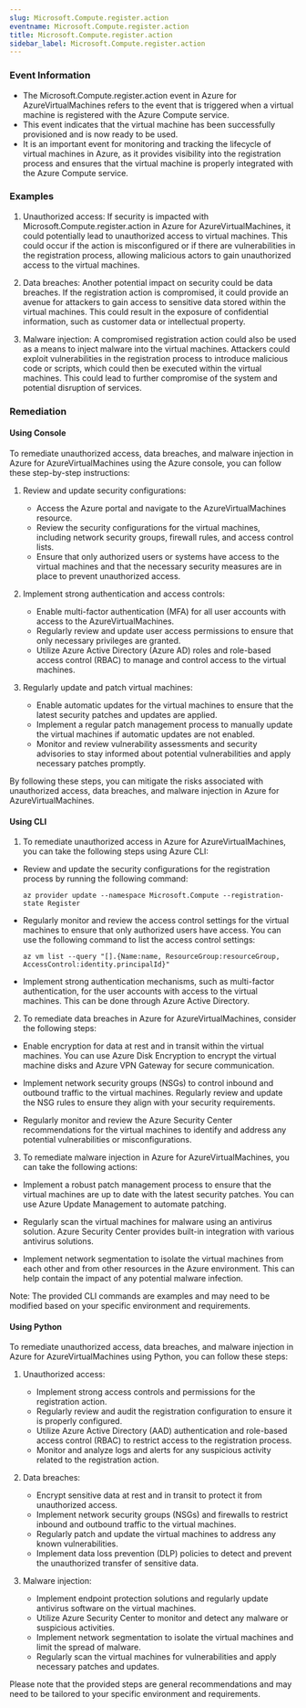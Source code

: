 ```yaml
--- 
slug: Microsoft.Compute.register.action
eventname: Microsoft.Compute.register.action
title: Microsoft.Compute.register.action
sidebar_label: Microsoft.Compute.register.action
---
```

                       
### Event Information

- The Microsoft.Compute.register.action event in Azure for AzureVirtualMachines refers to the event that is triggered when a virtual machine is registered with the Azure Compute service.
- This event indicates that the virtual machine has been successfully provisioned and is now ready to be used.
- It is an important event for monitoring and tracking the lifecycle of virtual machines in Azure, as it provides visibility into the registration process and ensures that the virtual machine is properly integrated with the Azure Compute service.


### Examples

1. Unauthorized access: If security is impacted with Microsoft.Compute.register.action in Azure for AzureVirtualMachines, it could potentially lead to unauthorized access to virtual machines. This could occur if the action is misconfigured or if there are vulnerabilities in the registration process, allowing malicious actors to gain unauthorized access to the virtual machines.

2. Data breaches: Another potential impact on security could be data breaches. If the registration action is compromised, it could provide an avenue for attackers to gain access to sensitive data stored within the virtual machines. This could result in the exposure of confidential information, such as customer data or intellectual property.

3. Malware injection: A compromised registration action could also be used as a means to inject malware into the virtual machines. Attackers could exploit vulnerabilities in the registration process to introduce malicious code or scripts, which could then be executed within the virtual machines. This could lead to further compromise of the system and potential disruption of services.

### Remediation

#### Using Console

To remediate unauthorized access, data breaches, and malware injection in Azure for AzureVirtualMachines using the Azure console, you can follow these step-by-step instructions:

1. Review and update security configurations:
   - Access the Azure portal and navigate to the AzureVirtualMachines resource.
   - Review the security configurations for the virtual machines, including network security groups, firewall rules, and access control lists.
   - Ensure that only authorized users or systems have access to the virtual machines and that the necessary security measures are in place to prevent unauthorized access.

2. Implement strong authentication and access controls:
   - Enable multi-factor authentication (MFA) for all user accounts with access to the AzureVirtualMachines.
   - Regularly review and update user access permissions to ensure that only necessary privileges are granted.
   - Utilize Azure Active Directory (Azure AD) roles and role-based access control (RBAC) to manage and control access to the virtual machines.

3. Regularly update and patch virtual machines:
   - Enable automatic updates for the virtual machines to ensure that the latest security patches and updates are applied.
   - Implement a regular patch management process to manually update the virtual machines if automatic updates are not enabled.
   - Monitor and review vulnerability assessments and security advisories to stay informed about potential vulnerabilities and apply necessary patches promptly.

By following these steps, you can mitigate the risks associated with unauthorized access, data breaches, and malware injection in Azure for AzureVirtualMachines.

#### Using CLI

1. To remediate unauthorized access in Azure for AzureVirtualMachines, you can take the following steps using Azure CLI:

- Review and update the security configurations for the registration process by running the following command:
  ```
  az provider update --namespace Microsoft.Compute --registration-state Register
  ```

- Regularly monitor and review the access control settings for the virtual machines to ensure that only authorized users have access. You can use the following command to list the access control settings:
  ```
  az vm list --query "[].{Name:name, ResourceGroup:resourceGroup, AccessControl:identity.principalId}"
  ```

- Implement strong authentication mechanisms, such as multi-factor authentication, for the user accounts with access to the virtual machines. This can be done through Azure Active Directory.

2. To remediate data breaches in Azure for AzureVirtualMachines, consider the following steps:

- Enable encryption for data at rest and in transit within the virtual machines. You can use Azure Disk Encryption to encrypt the virtual machine disks and Azure VPN Gateway for secure communication.

- Implement network security groups (NSGs) to control inbound and outbound traffic to the virtual machines. Regularly review and update the NSG rules to ensure they align with your security requirements.

- Regularly monitor and review the Azure Security Center recommendations for the virtual machines to identify and address any potential vulnerabilities or misconfigurations.

3. To remediate malware injection in Azure for AzureVirtualMachines, you can take the following actions:

- Implement a robust patch management process to ensure that the virtual machines are up to date with the latest security patches. You can use Azure Update Management to automate patching.

- Regularly scan the virtual machines for malware using an antivirus solution. Azure Security Center provides built-in integration with various antivirus solutions.

- Implement network segmentation to isolate the virtual machines from each other and from other resources in the Azure environment. This can help contain the impact of any potential malware infection.

Note: The provided CLI commands are examples and may need to be modified based on your specific environment and requirements.

#### Using Python

To remediate unauthorized access, data breaches, and malware injection in Azure for AzureVirtualMachines using Python, you can follow these steps:

1. Unauthorized access:
   - Implement strong access controls and permissions for the registration action.
   - Regularly review and audit the registration configuration to ensure it is properly configured.
   - Utilize Azure Active Directory (AAD) authentication and role-based access control (RBAC) to restrict access to the registration process.
   - Monitor and analyze logs and alerts for any suspicious activity related to the registration action.

2. Data breaches:
   - Encrypt sensitive data at rest and in transit to protect it from unauthorized access.
   - Implement network security groups (NSGs) and firewalls to restrict inbound and outbound traffic to the virtual machines.
   - Regularly patch and update the virtual machines to address any known vulnerabilities.
   - Implement data loss prevention (DLP) policies to detect and prevent the unauthorized transfer of sensitive data.

3. Malware injection:
   - Implement endpoint protection solutions and regularly update antivirus software on the virtual machines.
   - Utilize Azure Security Center to monitor and detect any malware or suspicious activities.
   - Implement network segmentation to isolate the virtual machines and limit the spread of malware.
   - Regularly scan the virtual machines for vulnerabilities and apply necessary patches and updates.

Please note that the provided steps are general recommendations and may need to be tailored to your specific environment and requirements.


 